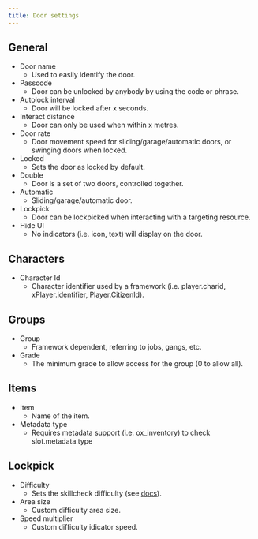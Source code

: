 ```yaml
---
title: Door settings
---
```


## General

- Door name
  - Used to easily identify the door.
- Passcode
  - Door can be unlocked by anybody by using the code or phrase.
- Autolock interval
  - Door will be locked after x seconds.
- Interact distance
  - Door can only be used when within x metres.
- Door rate
  - Door movement speed for sliding/garage/automatic doors, or swinging doors when locked.
- Locked
  - Sets the door as locked by default.
- Double
  - Door is a set of two doors, controlled together.
- Automatic
  - Sliding/garage/automatic door.
- Lockpick
  - Door can be lockpicked when interacting with a targeting resource.
- Hide UI
  - No indicators (i.e. icon, text) will display on the door.

## Characters

- Character Id
  - Character identifier used by a framework (i.e. player.charid, xPlayer.identifier, Player.CitizenId).

## Groups

- Group
  - Framework dependent, referring to jobs, gangs, etc.
- Grade
  - The minimum grade to allow access for the group (0 to allow all).

## Items

- Item
  - Name of the item.
- Metadata type
  - Requires metadata support (i.e. ox_inventory) to check slot.metadata.type

## Lockpick

- Difficulty
  - Sets the skillcheck difficulty (see [docs](../ox_lib/Modules/Interface/Client/skillcheck)).
- Area size
  - Custom difficulty area size.
- Speed multiplier
  - Custom difficulty idicator speed.
